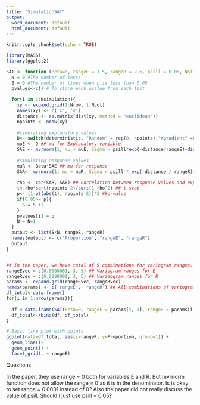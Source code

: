 ```yaml
---
title: "SimulationSAT"
output:
  word_document: default
  html_document: default
---
```


```r
knitr::opts_chunk$set(echo = TRUE)
```


```r
library(MASS)
library(ggplot2)
```

```r
SAT <- function (Beta=0, rangeE = 1.5, rangeR = 2.5, psill = 0.05, Nsimulation =10, Nrow = 5, Ncol = 5, deterministic = "Random"){
  N = 0 #The number of tests
  S = 0 #The number of times when p is less than 0.05
  pvalues<-c() # To store each pvalue from each test
  
  for(i in 1:Nsimulation){
    xy <- expand.grid(1:Nrow, 1:Ncol)
    names(xy) <- c('x', 'y')
    distance <- as.matrix(dist(xy, method = "euclidean"))
    npoints <- nrow(xy)
    
    #simulating explanatory values
    D<- switch(deterministic, "Random" = rep(0, npoints),"Xgradient" =xy[,1], "Ygradient" = xy[,2], "XYgradient" = 1.5*xy[,1]+1.5*xy[,2]) # defining deterministic 
    muE <- D ## mu for Explanatory variable
    SAE <- mvrnorm(1, mu = muE, Sigma = psill*exp(-distance/rangeE)+diag(x = 0.04, nrow=Nrow*Ncol, ncol = Nrow*Ncol)) # simulating data for explanatory variable 
    
    #simulating response values
    muR <- Beta*SAE ## mu for response 
    SAR<- mvrnorm(1, mu = muR, Sigma = psill * exp(-distance / rangeR)+diag(x = 0.04, nrow =Nrow*Ncol, ncol = Nrow*Ncol ))
    
    rho <- cor(SAR, SAE) ## Correlation between response values and explanatory values
    t<-rho*sqrt(npoints-2)/sqrt(1-rho^2) ## t stat
    p<- (1-pt(abs(t), npoints-2))*2 ##p-value
    if(0.05>= p){
      S = S +1 
    }
    pvalues[i] = p
    N = N+1 
  }
  output <- list(S/N, rangeE, rangeR)
  names(output) <- c("Proportion", "rangeE", "rangeR")
  output
}


## In the paper, we have total of 9 combinations for variogram ranges. They use 0, 20, and 50. 
rangeEvec = c(0.0000001, 3, 5) ## Variogram ranges for E
rangeRvec = c(0.0000001, 3, 5) ## Variaogram ranges for R
params <- expand.grid(rangeEvec, rangeRvec)
names(params) <- c('rangeE', 'rangeR') ## All combinations of variogram ranges. For the future, we are going to add sampling designs in the params vectors. 
df_total<-data.frame()
for(i in 1:nrow(params)){
  
  df <-data.frame(SAT(Beta=0, rangeE = params[i, 1], rangeR = params[i, 2], psill = 0.7, Nsimulation =500, Nrow = 10, Ncol = 10, deterministic = "XYgradient"))
  df_total<-rbind(df, df_total)
}

# Basic line plot with points
ggplot(data=df_total, aes(x=rangeR, y=Proportion, group=1)) +
  geom_line()+
  geom_point() + 
  facet_grid(. ~ rangeE)
```

Questions

In the paper, they use range = 0 both for variables E and R. But mvrnorm function does not allow the range = 0 as it is in the denominator. Is is okay to set range = 0.0001 instead of 0?
Also the paper did not really discuss the value of psill. Should I just use psill = 0.05?










